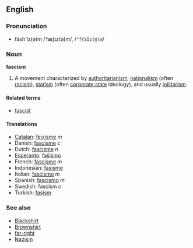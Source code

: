==English==
===Pronunciation===
*făsh'ĭz(ə)m /ˈfæʃɪz(ə)m/, /<tt>"f{SIz(@)m</tt>/

===Noun===
'''fascism'''

#A movement characterized by [[authoritarianism]], [[nationalism]] (often [[racism]]), [[statism]] (often [[corporate state]] ideology), and usually [[militarism]].

====Related terms====
*[[fascist]]

====Translations====
*[[Catalan]]: [[feixisme]] ''m''
*Danish: [[fascisme]] ''c''
*Dutch: [[fascisme]] ''n''
*[[Esperanto]]: [[faŝismo]]
*French: [[fascisme]] ''m''
*Indonesian: [[fasisme]]
*Italian: [[fascismo]] ''m''
*Spanish: [[fascismo]] ''m''
*Swedish: fascism ''c''
*Turkish: [[faşism]]

===See also===<!-- which of these should really be capitalised? -->
*[[Blackshirt]]
*[[Brownshirt]]
*[[far-right]]
*[[Nazism]]